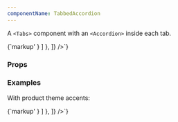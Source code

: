 ```yaml
---
componentName: TabbedAccordion
---
```


A `<Tabs>` component with an `<Accordion>` inside each tab.

<LiveComponent>
{`<TabbedAccordion
  heading="Sample Tabbed Accordion"
  tabs={[
    {
      heading: 'My First Tab',
      items: [
        { heading: 'My Accordion Item', content: 'Example Content' },
        { heading: 'Another Accordion Item', content: 'Example Content' }
      ]
    },
    {
      heading: 'Another Tab',
      items: [
        { heading: 'Item One', content: 'Example Content' },
        { heading: 'Item Two', content: 'Example Content with <strong>markup</strong>' }
      ]
    },
  ]}
/>`}
</LiveComponent>

<UsageDetails packageJson={packageJson} />

### Props

<PropsTable props={componentProps} />

### Examples

With product theme accents:

<LiveComponent>
{`<TabbedAccordion
  product="waypoint"
  heading="Waypoint Tabbed Accordion"
  tabs={[
    {
      heading: 'My First Tab',
      items: [
        { heading: 'My Accordion Item', content: 'Example Content' },
        { heading: 'Another Accordion Item', content: 'Example Content' }
      ]
    },
    {
      heading: 'Another Tab',
      items: [
        { heading: 'Item One', content: 'Example Content' },
        { heading: 'Item Two', content: 'Example Content with <strong>markup</strong>' }
      ]
    },
  ]}
/>`}
</LiveComponent>
